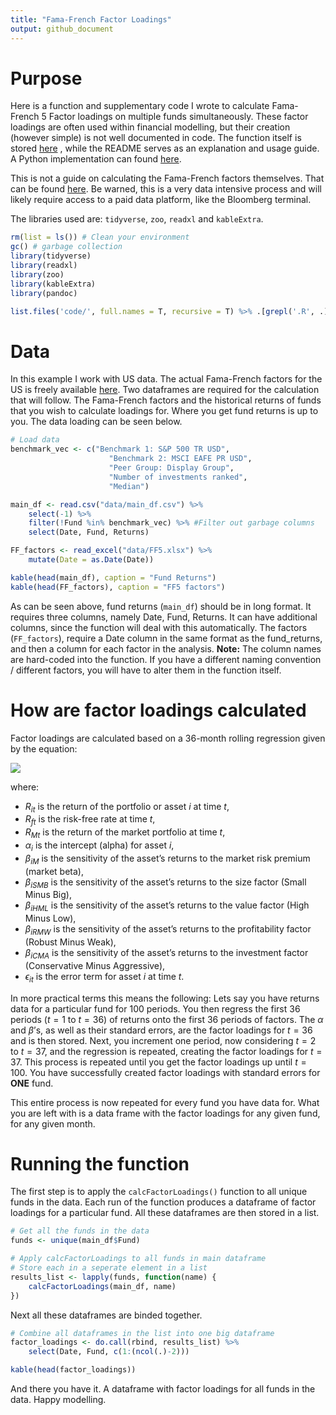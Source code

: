 ```yaml
---
title: "Fama-French Factor Loadings"
output: github_document
---
```


# Purpose

Here is a function and supplementary code I wrote to calculate Fama-French 5 Factor loadings on multiple funds simultaneously. These factor loadings are often used within financial modelling, but their creation (however simple) is not well documented in code. The function itself is stored [here](code/calcFactorLoadings.R) , while the README serves as an explanation and usage guide. A Python implementation can found [here](code/calcFactorLoadings.py).

This is not a guide on calculating the Fama-French factors themselves. That can be found [here](https://stablebread.com/how-to-calculate-and-interpret-the-fama-and-french-and-carhart-multifactor-models/). Be warned, this is a very data intensive process and will likely require access to a paid data platform, like the Bloomberg terminal.

The libraries used are: `tidyverse`, `zoo`, `readxl` and `kableExtra`.

```r

rm(list = ls()) # Clean your environment
gc() # garbage collection 
library(tidyverse)
library(readxl)
library(zoo)
library(kableExtra)
library(pandoc)

list.files('code/', full.names = T, recursive = T) %>% .[grepl('.R', .)] %>% as.list() %>% walk(~source(.))
```

# Data

In this example I work with US data. The actual Fama-French factors for the US is freely available [here](https://mba.tuck.dartmouth.edu/pages/faculty/ken.french/data_library.html). Two dataframes are required for the calculation that will follow. The Fama-French factors and the historical returns of funds that you wish to calculate loadings for. Where you get fund returns is up to you. The data loading can be seen below.

```r
# Load data
benchmark_vec <- c("Benchmark 1: S&P 500 TR USD",
                      "Benchmark 2: MSCI EAFE PR USD",
                      "Peer Group: Display Group",
                      "Number of investments ranked",
                      "Median")

main_df <- read.csv("data/main_df.csv") %>%
    select(-1) %>% 
    filter(!Fund %in% benchmark_vec) %>% #Filter out garbage columns
    select(Date, Fund, Returns)

FF_factors <- read_excel("data/FF5.xlsx") %>%
    mutate(Date = as.Date(Date))

kable(head(main_df), caption = "Fund Returns")
kable(head(FF_factors), caption = "FF5 factors")
```

As can be seen above, fund returns (`main_df`) should be in long format. It requires three columns, namely Date, Fund, Returns. It can have additional columns, since the function will deal with this automatically. The factors (`FF_factors`), require a Date column in the same format as the fund_returns, and then a column for each factor in the analysis. **Note:** The column names are hard-coded into the function. If you have a different naming convention / different factors, you will have to alter them in the function itself.

# How are factor loadings calculated

Factor loadings are calculated based on a 36-month rolling regression given by the equation:

![](bin/FF.png)

where:

-   $R_{it}$ is the return of the portfolio or asset $i$ at time $t$,
-   $R_{ft}$ is the risk-free rate at time $t$,
-   $R_{Mt}$ is the return of the market portfolio at time $t$,
-   $\alpha_i$ is the intercept (alpha) for asset $i$,
-   $\beta_{iM}$ is the sensitivity of the asset's returns to the market risk premium (market beta),
-   $\beta_{iSMB}$ is the sensitivity of the asset's returns to the size factor (Small Minus Big),
-   $\beta_{iHML}$ is the sensitivity of the asset's returns to the value factor (High Minus Low),
-   $\beta_{iRMW}$ is the sensitivity of the asset's returns to the profitability factor (Robust Minus Weak),
-   $\beta_{iCMA}$ is the sensitivity of the asset's returns to the investment factor (Conservative Minus Aggressive),
-   $\epsilon_{it}$ is the error term for asset $i$ at time $t$.

In more practical terms this means the following: Lets say you have returns data for a particular fund for 100 periods. You then regress the first 36 periods ($t = 1$ to $t = 36$) of returns onto the first 36 periods of factors. The $\alpha$ and $\beta$'s, as well as their standard errors, are the factor loadings for $t=36$ and is then stored. Next, you increment one period, now considering $t = 2$ to $t = 37$, and the regression is repeated, creating the factor loadings for $t=37$. This process is repeated until you get the factor loadings up until $t=100$. You have successfully created factor loadings with standard errors for **ONE** fund.

This entire process is now repeated for every fund you have data for. What you are left with is a data frame with the factor loadings for any given fund, for any given month.

# Running the function

The first step is to apply the `calcFactorLoadings()` function to all unique funds in the data. Each run of the function produces a dataframe of factor loadings for a particular fund. All these dataframes are then stored in a list.

```r
# Get all the funds in the data
funds <- unique(main_df$Fund)

# Apply calcFactorLoadings to all funds in main dataframe
# Store each in a seperate element in a list
results_list <- lapply(funds, function(name) {
    calcFactorLoadings(main_df, name)
})

```

Next all these dataframes are binded together.

```r
# Combine all dataframes in the list into one big dataframe
factor_loadings <- do.call(rbind, results_list) %>% 
    select(Date, Fund, c(1:(ncol(.)-2)))

kable(head(factor_loadings))
```

And there you have it. A dataframe with factor loadings for all funds in the data. Happy modelling.




